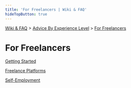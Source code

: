```yaml
---
title: 'For Freelancers | Wiki & FAQ'
hideTopButton: true
---
```



[Wiki & FAQ](/wiki-faq) > [Advice By Experience Level](/wiki-faq/advice-by-experience-level) > [For Freelancers](/wiki-faq/advice-by-experience-level/for-freelancers)

<h1 className={styles.bigTitle}>For Freelancers</h1>

[Getting Started](/wiki-faq/advice-by-experience-level/for-freelancers/getting-started)

[Freelance Platforms](/wiki-faq/advice-by-experience-level/for-freelancers/freelance-platforms)

[Self-Employment](/wiki-faq/advice-by-experience-level/for-freelancers/self-employment)

